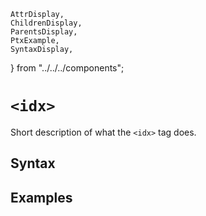     AttrDisplay,
    ChildrenDisplay,
    ParentsDisplay,
    PtxExample,
    SyntaxDisplay,
} from "../../../components";

# `<idx>`

Short description of what the `<idx>` tag does.

## Syntax

<SyntaxDisplay name="idx" />

## Examples

    